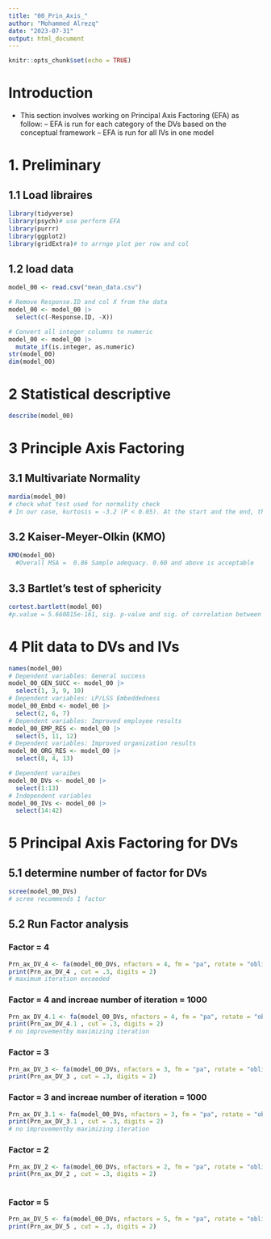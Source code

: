 ```yaml
---
title: "00_Prin_Axis_"
author: "Mohammed Alrezq"
date: "2023-07-31"
output: html_document
---
```


```r
knitr::opts_chunk$set(echo = TRUE)
```

# Introduction 
- This section involves working on Principal Axis Factoring (EFA) as follow:
-- EFA is run for each category of the DVs based on the conceptual framework 
-- EFA is run for all IVs in one model 

# 1. Preliminary 
## 1.1 Load libraires 
```r
library(tidyverse)
library(psych)# use perform EFA
library(purrr)
library(ggplot2)
library(gridExtra)# to arrnge plot per row and col
```
## 1.2 load data 
```r
model_00 <- read.csv("mean_data.csv")

# Remove Response.ID and col X from the data 
model_00 <- model_00 |> 
  select(c(-Response.ID, -X))

# Convert all integer columns to numeric
model_00 <- model_00 |> 
  mutate_if(is.integer, as.numeric)
str(model_00)
dim(model_00)
```

# 2 Statistical descriptive
```r
describe(model_00)
```

# 3 Principle Axis Factoring 
## 3.1 Multivariate Normality  
```r
mardia(model_00)
# check what test used for normality check 
# In our case, kurtosis = -3.2 (P < 0.05). At the start and the end, the dots are away from the line. Thus, the data are not normally distributed at multivariate level. Our extraction method PAF can deal with this non-normality.
```

## 3.2 Kaiser-Meyer-Olkin (KMO)
 
```r
KMO(model_00)
  #Overall MSA =  0.86 Sample adequacy. 0.60 and above is acceptable   
```

## 3.3 Bartlet’s test of sphericity
```r
cortest.bartlett(model_00)
#p.value = 5.660815e-161, sig. p-value and sig. of correlation between items 
```

# 4 Plit data to DVs and IVs 
```r
names(model_00)
# Dependent variables: General success  
model_00_GEN_SUCC <- model_00 |> 
  select(1, 3, 9, 10)
# Dependent variables: LP/LSS Embeddedness   
model_00_Embd <- model_00 |> 
  select(2, 6, 7)
# Dependent variables: Improved employee results   
model_00_EMP_RES <- model_00 |> 
  select(5, 11, 12)
# Dependent variables: Improved organization results   
model_00_ORG_RES <- model_00 |> 
  select(8, 4, 13)

# Dependent varaibes
model_00_DVs <- model_00 |> 
  select(1:13)
# Independent variables 
model_00_IVs <- model_00 |> 
  select(14:42)
```

# 5 Principal Axis Factoring for DVs 
## 5.1 determine number of factor for DVs 
```r
scree(model_00_DVs)
# scree recommends 1 factor 
```

## 5.2 Run Factor analysis
### Factor = 4
```r
Prn_ax_DV_4 <- fa(model_00_DVs, nfactors = 4, fm = "pa", rotate = "oblimin")
print(Prn_ax_DV_4 , cut = .3, digits = 2)
# maximum iteration exceeded
```

### Factor = 4 and increae number of iteration = 1000
```r
Prn_ax_DV_4.1 <- fa(model_00_DVs, nfactors = 4, fm = "pa", rotate = "oblimin", max.iter = 1000)
print(Prn_ax_DV_4.1 , cut = .3, digits = 2)
# no improvementby maximizing iteration 
```

### Factor = 3 
```r
Prn_ax_DV_3 <- fa(model_00_DVs, nfactors = 3, fm = "pa", rotate = "oblimin")
print(Prn_ax_DV_3 , cut = .3, digits = 2)
```

### Factor = 3 and increae number of iteration = 1000
```r
Prn_ax_DV_3.1 <- fa(model_00_DVs, nfactors = 3, fm = "pa", rotate = "oblimin", max.iter = 1000)
print(Prn_ax_DV_3.1 , cut = .3, digits = 2)
# no improvementby maximizing iteration 
```

### Factor = 2 
```r
Prn_ax_DV_2 <- fa(model_00_DVs, nfactors = 2, fm = "pa", rotate = "oblimin")
print(Prn_ax_DV_2 , cut = .3, digits = 2)
 
```

### Factor = 5 
```r
Prn_ax_DV_5 <- fa(model_00_DVs, nfactors = 5, fm = "pa", rotate = "oblimin")
print(Prn_ax_DV_5 , cut = .3, digits = 2)
 

```

